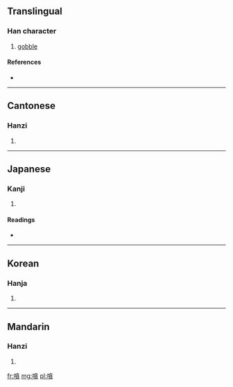 ==Translingual==

===Han character===
{{Han char|rn=30|rad=口|as=11|sn=14|four=6808<sub>6</sub>|canj=口人戈金 (ROIC)}}

# [[gobble]]

====References====
* {{Han ref|kx=0204.290|dkj=04157|dj=0427.090|hdz=10678.010|uh=55FF|ud=22015|bh=E154|bd=57684}}

----

==Cantonese==

===Hanzi===
{{yue-hanzi|jyut=|y=taam2}}

# {{defn|Cantonese|sort=口11}}

----

==Japanese==

===Kanji===
{{ja-kanji|grade=|rs=口11}}

# {{defn|Japanese|sort=口11}}

====Readings====
* {{ja-readings|on=[[たん]] (tan), [[とん]] (ton)|kun=[[こえ]] (koe)}}

----

==Korean==

===Hanja===
{{ko-hanja|hangeul=탐|rv=tam|mr=t'am}}

# {{defn|Korean|sort=口11}}

----

==Mandarin==

===Hanzi===
{{cmn-hanzi|pin=[[tǎn]] ([[tan3]])|wg=t'an<sup>3</sup>}}

# {{defn|Mandarin|sort=口11}}

[[fr:嗿]]
[[mg:嗿]]
[[pl:嗿]]